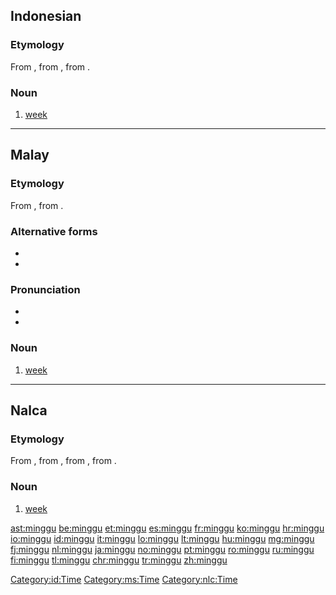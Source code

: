 {{also|Minggu}}
==Indonesian==

===Etymology===
From {{etyl|ms|id}} {{m|ms|minggu}}, from {{etyl|pt|id}} {{m|pt|domingo||Sunday}}, from {{etyl|la|id}} {{m|la|dominīcus}}.

===Noun===
{{id-noun}}

# [[week]] {{gloss|period of seven days}}

[[Category:id:Time]]

----

==Malay==

===Etymology===
From {{etyl|pt|ms}} {{m|pt|domingo||Sunday}}, from {{etyl|la|ms}} {{m|la|dominīcus}}.

===Alternative forms===
* {{l|ms|Minggu}}
* {{l|ms|ميڠݢو|sc=Arab}}

===Pronunciation===
* {{IPA|[miŋɡu]|lang=ms}}
* {{rhymes|iŋɡu|ɡu|u|lang=ms}}

===Noun===
{{head|ms|noun|Jawi spelling|ميڠݢو|plural|minggu-minggu}}

# [[week]] {{gloss|period of seven days}}

[[Category:ms:Time]]

----

==Nalca==

===Etymology===
From {{etyl|id|nlc}} {{m|id|minggu}}, from {{etyl|ms|nlc}} {{m|ms|minggu}}, from {{etyl|pt|nlc}} {{m|pt|domingo||Sunday}}, from {{etyl|la|nlc}} {{m|la|dominīcus}}.

===Noun===
{{head|nlc|noun}}

# [[week]] {{gloss|period of seven days}}

[[Category:nlc:Time]]

[[ast:minggu]]
[[be:minggu]]
[[et:minggu]]
[[es:minggu]]
[[fr:minggu]]
[[ko:minggu]]
[[hr:minggu]]
[[io:minggu]]
[[id:minggu]]
[[it:minggu]]
[[lo:minggu]]
[[lt:minggu]]
[[hu:minggu]]
[[mg:minggu]]
[[fj:minggu]]
[[nl:minggu]]
[[ja:minggu]]
[[no:minggu]]
[[pt:minggu]]
[[ro:minggu]]
[[ru:minggu]]
[[fi:minggu]]
[[tl:minggu]]
[[chr:minggu]]
[[tr:minggu]]
[[zh:minggu]]
